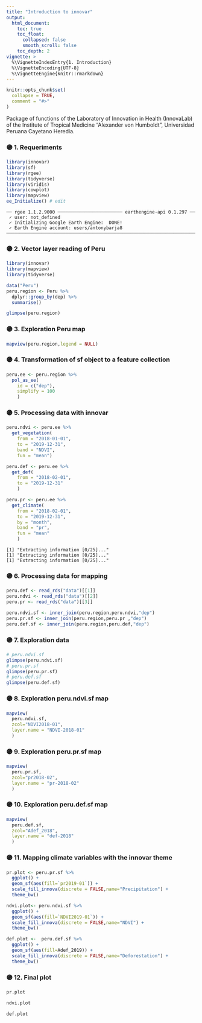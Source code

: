 ```yaml
---
title: "Introduction to innovar"
output:
  html_document:
    toc: true
    toc_float:
      collapsed: false
      smooth_scroll: false
    toc_depth: 2
vignette: >
  %\VignetteIndexEntry{1. Introduction}
  %\VignetteEncoding{UTF-8}
  %\VignetteEngine{knitr::rmarkdown}    
---
```


```r
knitr::opts_chunk$set(
  collapse = TRUE,
  comment = "#>"
)
```

Package of functions of the Laboratory of Innovation in Health (InnovaLab) of the Institute of Tropical Medicine "Alexander von Humboldt", Universidad Peruana Cayetano Heredia.

### 🟣 1. Requeriments

```r
library(innovar)
library(sf)
library(rgee)
library(tidyverse)
library(viridis)
library(cowplot)
library(mapview)
ee_Initialize() # edit
```

```
── rgee 1.1.2.9000 ──────────────────────── earthengine-api 0.1.297 ──
 ✓ user: not_defined
 ✓ Initializing Google Earth Engine:  DONE!
 ✓ Earth Engine account: users/antonybarja8
──────────────────────────────────────────────────────────────────────
```

### 🟣 2. Vector layer reading of Peru

```r
library(innovar)
library(mapview)
library(tidyverse)
```

```r
data("Peru")
peru.region <- Peru %>%
  dplyr::group_by(dep) %>%
  summarise()

glimpse(peru.region)
```

### 🟣 3. Exploration Peru map

```r
mapview(peru.region,legend = NULL)
```

### 🟣 4. Transformation of sf object to a feature collection

```r
peru.ee <- peru.region %>%
  pol_as_ee(
    id = c("dep"),
    simplify = 100
    )
```

### 🟣 5. Processing data with innovar

```r
peru.ndvi <- peru.ee %>%
  get_vegetation(
    from = "2018-01-01",
    to = "2019-12-31",
    band = "NDVI",
    fun = "mean")

peru.def <- peru.ee %>%
  get_def(
    from = "2018-02-01",
    to = "2019-12-31"
    )

peru.pr <- peru.ee %>%
  get_climate(
    from = "2018-02-01",
    to = "2019-12-31",
    by = "month",
    band = "pr",
    fun = "mean"
    )
```

```
[1] "Extracting information [0/25]..."
[1] "Extracting information [0/25]..."
[1] "Extracting information [0/25]..."
```

### 🟣 6. Processing data for mapping

```r
peru.def <- read_rds("data")[[1]]
peru.ndvi <- read_rds("data")[[2]]
peru.pr <- read_rds("data")[[3]]
```

```r
peru.ndvi.sf <- inner_join(peru.region,peru.ndvi,"dep")
peru.pr.sf <- inner_join(peru.region,peru.pr ,"dep")
peru.def.sf <- inner_join(peru.region,peru.def,"dep")
```

### 🟣 7. Exploration data

```r
# peru.ndvi.sf
glimpse(peru.ndvi.sf)
# peru.pr.sf
glimpse(peru.pr.sf)
# peru.def.sf
glimpse(peru.def.sf)
```

### 🟣 8. Exploration peru.ndvi.sf map

```r
mapview(
  peru.ndvi.sf,
  zcol="NDVI2018-01",
  layer.name = "NDVI-2018-01"
  )
```

### 🟣 9. Exploration peru.pr.sf map

```r
mapview(
  peru.pr.sf,
  zcol="pr2018-02",
  layer.name = "pr-2018-02"
  )
```

### 🟣 10. Exploration peru.def.sf map

```r
mapview(
  peru.def.sf,
  zcol="Adef_2018",
  layer.name = "def-2018"
  )
```

### 🟣 11. Mapping climate variables with the innovar theme

```r
pr.plot <- peru.pr.sf %>%
  ggplot() +
  geom_sf(aes(fill=`pr2019-01`)) +
  scale_fill_innova(discrete = FALSE,name="Precipitation") +
  theme_bw()
```

```r
ndvi.plot<- peru.ndvi.sf %>%
  ggplot() +
  geom_sf(aes(fill=`NDVI2019-01`)) +
  scale_fill_innova(discrete = FALSE,name="NDVI") +
  theme_bw()
```

```r
def.plot <-  peru.def.sf %>%
  ggplot() +
  geom_sf(aes(fill=Adef_2019)) +
  scale_fill_innova(discrete = FALSE,name="Deforestation") +
  theme_bw()
```

### 🟣 12. Final plot

```r
pr.plot
```

```r
ndvi.plot
```

```r
def.plot
```
